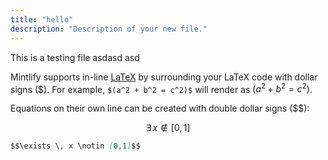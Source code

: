```yaml
---
title: "hello"
description: "Description of your new file."
---
```


This is a testing file asdasd asd

Mintlify supports in-line [LaTeX](https://www.latex-project.org) by surrounding your LaTeX code with dollar signs (\$). For example, `$(a^2 + b^2 = c^2)$` will render as $(a^2 + b^2 = c^2)$.

Equations on their own line can be created with double dollar signs (\$\$):

$$\exists \, x \notin [0,1]$$

```md
$$\exists \, x \notin [0,1]$$
```

